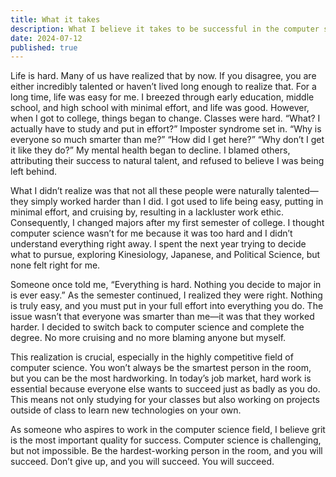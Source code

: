 ```yaml
---
title: What it takes 
description: What I believe it takes to be successful in the computer science industry
date: 2024-07-12
published: true
---
```

 
Life is hard. Many of us have realized that by now. If you disagree, you are either incredibly talented or haven’t lived long enough to realize that. For a long time, life was easy for me. I breezed through early education, middle school, and high school with minimal effort, and life was good. However, when I got to college, things began to change. Classes were hard. “What? I actually have to study and put in effort?” Imposter syndrome set in. “Why is everyone so much smarter than me?” “How did I get here?” “Why don’t I get it like they do?” My mental health began to decline. I blamed others, attributing their success to natural talent, and refused to believe I was being left behind.

What I didn’t realize was that not all these people were naturally talented—they simply worked harder than I did. I got used to life being easy, putting in minimal effort, and cruising by, resulting in a lackluster work ethic. Consequently, I changed majors after my first semester of college. I thought computer science wasn’t for me because it was too hard and I didn’t understand everything right away. I spent the next year trying to decide what to pursue, exploring Kinesiology, Japanese, and Political Science, but none felt right for me.

Someone once told me, “Everything is hard. Nothing you decide to major in is ever easy.” As the semester continued, I realized they were right. Nothing is truly easy, and you must put in your full effort into everything you do. The issue wasn’t that everyone was smarter than me—it was that they worked harder. I decided to switch back to computer science and complete the degree. No more cruising and no more blaming anyone but myself.

This realization is crucial, especially in the highly competitive field of computer science. You won’t always be the smartest person in the room, but you can be the most hardworking. In today’s job market, hard work is essential because everyone else wants to succeed just as badly as you do. This means not only studying for your classes but also working on projects outside of class to learn new technologies on your own.

As someone who aspires to work in the computer science field, I believe grit is the most important quality for success. Computer science is challenging, but not impossible. Be the hardest-working person in the room, and you will succeed. Don’t give up, and you will succeed. You will succeed.

